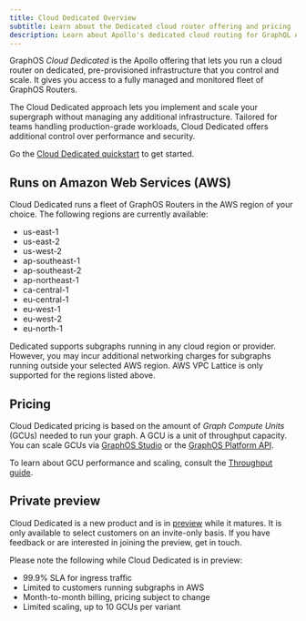 ```yaml
---
title: Cloud Dedicated Overview
subtitle: Learn about the Dedicated cloud router offering and pricing
description: Learn about Apollo's dedicated cloud routing for GraphQL APIs including available AWS regions and pricing.
---
```


<CloudPlanPause />

GraphOS _Cloud Dedicated_ is the Apollo offering that lets you run a cloud router on dedicated, pre-provisioned infrastructure that you control and scale. It gives you access to a fully managed and monitored fleet of GraphOS Routers.

The Cloud Dedicated approach lets you implement and scale your supergraph without managing any additional infrastructure. Tailored for teams handling production-grade workloads, Cloud Dedicated offers additional control over performance and security.

<Tip>

Go the [Cloud Dedicated quickstart](/graphos/routing/cloud/dedicated-quickstart) to get started.

</Tip>

## Runs on Amazon Web Services (AWS)

Cloud Dedicated runs a fleet of GraphOS Routers in the AWS region of your choice. The following regions are currently available:

- us-east-1
- us-east-2
- us-west-2
- ap-southeast-1
- ap-southeast-2
- ap-northeast-1
- ca-central-1
- eu-central-1
- eu-west-1
- eu-west-2
- eu-north-1

Dedicated supports subgraphs running in any cloud region or provider. However, you may incur additional networking charges for subgraphs running outside your selected AWS region. AWS VPC Lattice is only supported for the regions listed above.

## Pricing

Cloud Dedicated pricing is based on the amount of _Graph Compute Units_ (GCUs) needed to run your graph. A GCU is a unit of throughput capacity. You can scale GCUs via [GraphOS Studio](https://studio.apollographql.com?referrer=docs-content) or the [GraphOS Platform API](/graphos/reference/platform-api/).

To learn about GCU performance and scaling, consult the [Throughput guide](/graphos/routing/cloud/throughput-guide).

## Private preview

Cloud Dedicated is a new product and is in [preview](/graphos/reference/feature-launch-stages/#preview) while it matures. It is only available to select customers on an invite-only basis. If you have feedback or are interested in joining the preview, <TrackableLink href="https://www.apollographql.com/contact-sales?type=dedicated&referrer=docs" eventName="content_contact_cloud">get in touch</TrackableLink>.

Please note the following while Cloud Dedicated is in preview:

- 99.9% SLA for ingress traffic
- Limited to customers running subgraphs in AWS
- Month-to-month billing, pricing subject to change
- Limited scaling, up to 10 GCUs per variant
